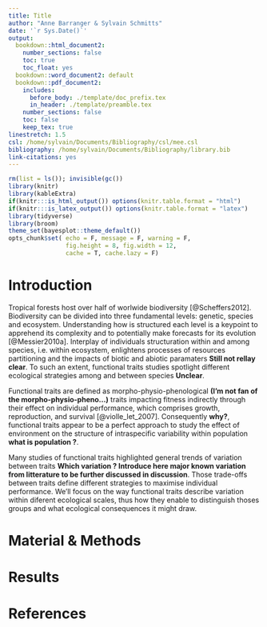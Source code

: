 ```yaml
---
title: Title
author: "Anne Barranger & Sylvain Schmitts"
date: '`r Sys.Date()`'
output:
  bookdown::html_document2:
    number_sections: false
    toc: true
    toc_float: yes
  bookdown::word_document2: default
  bookdown::pdf_document2:
    includes:
      before_body: ./template/doc_prefix.tex
      in_header: ./template/preamble.tex
    number_sections: false
    toc: false
    keep_tex: true
linestretch: 1.5
csl: /home/sylvain/Documents/Bibliography/csl/mee.csl
bibliography: /home/sylvain/Documents/Bibliography/library.bib
link-citations: yes
---
```


```r
rm(list = ls()); invisible(gc())
library(knitr)
library(kableExtra)
if(knitr:::is_html_output()) options(knitr.table.format = "html") 
if(knitr:::is_latex_output()) options(knitr.table.format = "latex") 
library(tidyverse)
library(broom)
theme_set(bayesplot::theme_default())
opts_chunk$set( echo = F, message = F, warning = F, 
                fig.height = 8, fig.width = 12,
                cache = T, cache.lazy = F)
```

# Introduction

<!-- Studying biodiversity structure -->

Tropical forests host over half of worlwide biodiversity [@Scheffers2012]. Biodiversity can be divided into three fundamental levels: genetic, species and ecosystem. Understanding how is structured each level is a keypoint to apprehend its complexity and to potentially make forecasts for its evolution [@Messier2010a]. Interplay of individuals structuration within and among species, i.e. within ecosystem, enlightens processes of resources partitioning and the impacts of biotic and abiotic paramaters **Still not rellay clear**. To such an extent, functional traits studies spotlight different ecological strategies among and between species **Unclear**.

<!-- Definition of functional traits and ecological signification -->

Functional traits are defined as morpho-physio-phenological **(I'm not fan of the morpho-physio-pheno...)** traits impacting fitness indirectly through their effect on individual performance, which comprises growth, reproduction, and survival [@violle_let_2007]. Consequently **why?**, functional traits appear to be a perfect approach to study the effect of environment on the structure of intraspecific variability within population **what is population ?**.

<!-- Correlation of traits and signification -->

Many studies of functional traits highlighted general trends of variation between traits **Which variation ? Introduce here major known variation from litterature to be further discussed in discussion**. Those trade-offs between traits define different strategies to maximise individual performance. We'll focus on the way functional traits describe variation within diferent ecological scales, thus how they enable to distinguish thoses groups and what ecological consequences it might draw.

# Material & Methods

# Results

# References
